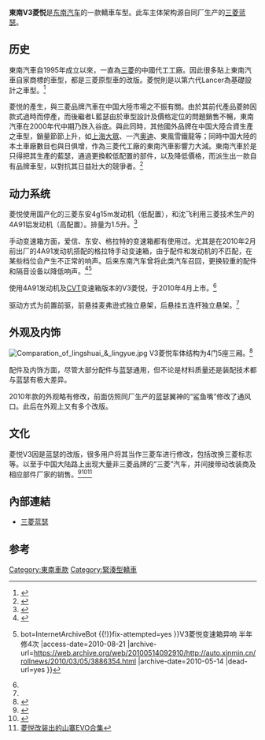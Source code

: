 {{Infobox Automobile
|image        = File:Soueast V3 01 China 2012-04-15.JPG
|name         = 东南V3菱悦<br/>ESM V3Lingyue
|manufacturer = [[东南汽车|东南汽车]]
|production   = 2008 – 至今
|class        = 紧凑车型
|body_style   = 三厢轿车
|platform     = [[三菱Lancer|三菱蓝瑟]]
|engine = 1.5L[[汽油引擎|汽油引擎]]
|transmission = 五速[[手排|手排]]
|assembly = {{CHN}}[[福建省|福建省]][[閩侯縣|閩侯縣]][[青口镇_(闽侯县)|青口镇]]<ref>{{cite web|url=http://www.zqzd.com/ProductCategory/Detail/M0143485|title=东南牌DN7152MA型轿车|date=2011-10-20|publisher=專汽之都|access-date=2021-11-17|archive-date=2021-11-17|archive-url=https://web.archive.org/web/20211117124813/http://www.zqzd.com/ProductCategory/Detail/M0143485|dead-url=no}}</ref>
| wheelbase = {{convert|2500|mm|in|1|abbr=on}}
| length = {{convert|4420|mm|in|1|abbr=on}}
| width = {{convert|1700|mm|in|1|abbr=on}}
| height = {{convert|1415|mm|in|1|abbr=on}}
| weight = {{convert|1510|kg|lb|0|abbr=on}}
|predecessor = [[东南菱帅|东南菱帅]]
|successor = 
}}

'''東南V3菱悦'''是[[东南汽车|东南汽车]]的一款轎車车型。此车主体架构源自同厂生产的[[三菱Lancer|三菱蓝瑟]]。

==历史==
東南汽車自1995年成立以來，一直為[[三菱汽車|三菱]]的中國代工工廠。因此很多貼上東南汽車自家商標的車型，都是三菱原型車的改版。菱悦則是以第六代Lancer為基礎設計之車型。<ref>{{Cite web |url=http://www.carboxing.com.cn/index.php?option=com_content&view=article&id=8303&Itemid=63 |title=菱帅、蓝瑟、菱悦 它们之间到底什么关系 |accessdate=2010-09-10 |archive-date=2009-11-26 |archive-url=https://web.archive.org/web/20091126032153/http://www.carboxing.com.cn/index.php?option=com_content&view=article&id=8303&Itemid=63 |dead-url=no }}</ref>

菱悦的產生，與三菱品牌汽車在中国大陸市場之不振有關。由於其前代產品菱帥因款式過時而停產，而後繼者L藍瑟由於車型設計及價格定位的問題銷售不暢，東南汽車在2000年代中期乃跌入谷底。與此同時，其他國外品牌在中国大陸合資生產之車型，銷量節節上升，如[[上海大眾|上海大眾]]、一汽[[奧迪|奧迪]]、東風雪鐵龍等；同時中国大陸的本土車廠數目也與日俱增，作為三菱代工廠的東南汽車影響力大減。東南汽車於是只得把其生產的藍瑟，通過更換較低配置的部件，以及降低價格，而派生出一款自有品牌車型，以對抗其日益壯大的競爭者。<ref>{{Cite web |url=http://auto.china.com/zh_cn/gouche/duibi/11037052/20080827/15053570.html |title=师出同门 东南V3菱悦与蓝瑟如何选择？ |access-date=2010-09-10 |archive-url=https://web.archive.org/web/20160304121113/http://auto.china.com/zh_cn/gouche/duibi/11037052/20080827/15053570.html |archive-date=2016-03-04 |dead-url=yes }}</ref>

==动力系统==
菱悦使用国产化的三菱东安4g15m发动机（低配置），和沈飞利用三菱技术生产的4A91铝发动机（高配置）。排量为1.5升。<ref name="参数配置">{{Cite web |url=http://www.chetx.com/brand_520/canshu/ |title=菱悦参数配置 |access-date=2010-08-21 |archive-url=https://web.archive.org/web/20100819121027/http://www.chetx.com/brand_520/canshu/ |archive-date=2010-08-19 |dead-url=yes }}</ref>

手动变速箱方面，爱信、东安、格拉特的变速箱都有使用过。尤其是在2010年2月前出厂的4A91发动机搭配的格拉特手动变速箱，由于配件和发动机的不匹配，在某些档位会产生不正常的响声。后来东南汽车曾将此类汽车召回，更换较重的配件和隔音设备以降低响声。<ref>{{Cite web |url=http://auto.ifeng.com/usecar/rights/20100303/224414.shtml |title=V3菱悦变速箱异响投诉不断 东南售后需“补课”？ |access-date=2010-08-21 |archive-url=https://web.archive.org/web/20100420142000/http://auto.ifeng.com/usecar/rights/20100303/224414.shtml |archive-date=2010-04-20 |dead-url=yes }}</ref><ref>{{Cite web |url=http://auto.xinmin.cn/rollnews/2010/03/05/3886354.html |title=[315维权大事件]{{dead link{{!}}date=2018年5月 {{!}}bot=InternetArchiveBot {{!}}fix-attempted=yes }}V3菱悦变速箱异响 半年修4次 |access-date=2010-08-21 |archive-url=https://web.archive.org/web/20100514092910/http://auto.xinmin.cn/rollnews/2010/03/05/3886354.html |archive-date=2010-05-14 |dead-url=yes }}</ref>

使用4A91发动机及[[无段自动变速器|CVT]]变速箱版本的V3菱悦，于2010年4月上市。<ref name="参数配置"/>

驱动方式为前置前驱，前悬挂麦弗逊式独立悬架，后悬挂五连杆独立悬架。<ref name="参数配置"/>

==外观及内饰==
[[File:Comparation_of_lingshuai_&_lingyue.jpg|thumb]]
V3菱悦车体结构为4门5座三厢。<ref>{{Cite web |url=http://www.autohome.com.cn/606/options.html |title=V3菱悦参数资料 |access-date=2010-02-26 |archive-url=https://web.archive.org/web/20100213015401/http://www.autohome.com.cn/606/options.html |archive-date=2010-02-13 |dead-url=yes }}</ref>

配件及内饰方面，尽管大部分配件与蓝瑟通用，但不论是材料质量还是装配技术都与蓝瑟有极大差异。

2010年款的外观略有修改，前面仿照同厂生产的蓝瑟翼神的“鲨鱼嘴”修改了通风口。此后在外观上又有多个改版。

==文化==
菱悦V3因是蓝瑟的改版，很多用户将其当作三菱车进行修改，包括改换三菱标志等。以至于中国大陆路上出现大量非三菱品牌的“三菱”汽车，并间接带动改装商及相应部件厂家的销售。<ref>{{Cite web |url=http://auto.mop.com/w/kcg/2009/0123/0842115084.shtml |title=菱悦V3变身蓝瑟 仅花费3千-图解全过程 |accessdate=2010-08-21 |archive-date=2012-07-10 |archive-url=https://archive.is/20120710122106/http://auto.mop.com/w/kcg/2009/0123/0842115084.shtml |dead-url=no }}</ref><ref>{{Cite web |url=http://www.qc188.com/czsc/201003/18093.html |title=超级漂亮！黑色V3菱悦改装EVO详细作业 |accessdate=2010-08-21 |archive-date=2010-07-30 |archive-url=https://web.archive.org/web/20100730002046/http://www.qc188.com/czsc/201003/18093.html |dead-url=no }}</ref><ref>[http://www.jinancars.com/article/21/580.html 菱悦改装出的山寨EVO合集]{{dead link|date=2017年11月 |bot=InternetArchiveBot |fix-attempted=yes }}</ref>

== 內部連結 ==
* [[三菱蓝瑟|三菱蓝瑟]]

==参考==
<references/>

[[Category:東南車款|Category:東南車款]]
[[Category:緊湊型轎車|Category:緊湊型轎車]]